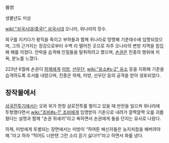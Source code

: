 晉宗

생몰년도 미상

[[wikI:"삼국시대(중국)" 삼국시대]] 오나라, 위나라의 장수.

희구를 지키다가 왕직을 죽이고 부하들과 함께 위나라로 망명해 기춘태수에 임명되었으며, 그의 근거지는 장강으로부터 수백 리 떨어진 곳으로 자주 오나라의 변방 지역을 침입해 해를 끼쳤다. 안락을 습격해 인질들을 탈취하려고 했으며, [[손권]]은 진종의 행위에 치욕, 분노를 느꼈다.

223년 6월에 손권이 [[하제]]에게 [[미방]], [[선우단]], [[wiki:"유소#s-2" 유소]] 등을 지휘해 기춘을 습격하도록 조서를 내렸으며, 진종은 하제, 미방, 선우단 등의 공격을 받아 생포되었다.

== 창작물에서 ==
[[삼국전투기]]에서는 오와 위가 한창 삼로전투를 벌이고 있을 때 반란을 일으켜 위나라에 투항했다면서 [[wiki:"조비#s-1" 조비]]에게 임명받아 기춘으로 내려가 깔짝깔짝 오를 괴롭혔다는 설명과 함께 “손권 쥐새끼”라고 욕하면서 손권에게 돌을 던지는 묘사로 나왔다.

하제, 미방에게 토벌되는 장면에서는 미방이 “하여튼 배신자들은 능지처참을 해버려야해.”라고 하자 “적어도 너한텐 그런 소리 듣기 싫다!!!”라고 하면서 화를 냈다.
